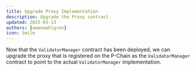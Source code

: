 ```yaml
---
title: Upgrade Proxy Implementation
description: Upgrade the Proxy contract.
updated: 2025-03-13
authors: [owenwahlgren]
icon: Smile
---
```



Now that the `ValidatorManager` contract has been deployed, we can upgrade the proxy that is registered on the P-Chain as the `ValidatorManager` contract to point to the actual `ValidatorManager` implementation.


<ToolboxMdxWrapper>
    <UpgradeProxy />
</ToolboxMdxWrapper>
